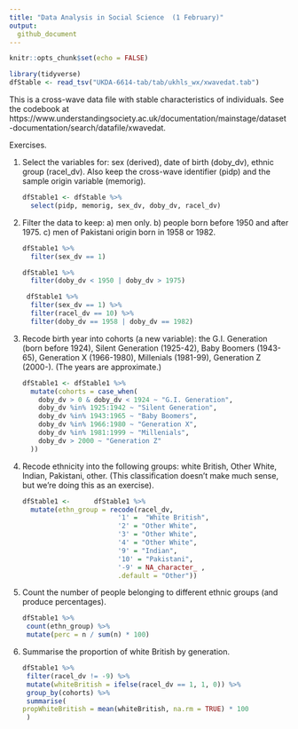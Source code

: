 ```yaml
---
title: "Data Analysis in Social Science  (1 February)"
output:
  github_document
---
```


```r
knitr::opts_chunk$set(echo = FALSE)
```

```r
library(tidyverse)
dfStable <- read_tsv("UKDA-6614-tab/tab/ukhls_wx/xwavedat.tab")
```

This is a cross-wave data file with stable characteristics of individuals. See the codebook at https://www.understandingsociety.ac.uk/documentation/mainstage/dataset-documentation/search/datafile/xwavedat.

Exercises.

1. Select the variables for: sex (derived), date of birth (doby_dv), ethnic group (racel_dv). Also keep the cross-wave identifier (pidp) and the sample origin variable (memorig).

    ```r
    dfStable1 <- dfStable %>%
      select(pidp, memorig, sex_dv, doby_dv, racel_dv)
    
    ```

2. Filter the data to keep:
        a) men only.
        b) people born before 1950 and after 1975.
        c) men of Pakistani origin born in 1958 or 1982. 


    ```r
    dfStable1 %>%
      filter(sex_dv == 1)
    
    dfStable1 %>%
      filter(doby_dv < 1950 | doby_dv > 1975)
   
     dfStable1 %>%
      filter(sex_dv == 1) %>%
      filter(racel_dv == 10) %>%
      filter(doby_dv == 1958 | doby_dv == 1982)
    ```

3. Recode birth year into cohorts (a new variable): the G.I. Generation (born before 1924), Silent Generation (1925-42), Baby Boomers (1943-65), Generation X (1966-1980), Millenials (1981-99), Generation Z (2000-). (The years are approximate.)

    ```r
dfStable1 <- dfStable1 %>%
      mutate(cohorts = case_when(
        doby_dv > 0 & doby_dv < 1924 ~ "G.I. Generation",
        doby_dv %in% 1925:1942 ~ "Silent Generation", 
        doby_dv %in% 1943:1965 ~ "Baby Boomers", 
        doby_dv %in% 1966:1980 ~ "Generation X", 
        doby_dv %in% 1981:1999 ~ "Millenials", 
        doby_dv > 2000 ~ "Generation Z"
      ))
    
    ```

4. Recode ethnicity into the following groups: white British, Other White, Indian, Pakistani, other. (This classification doesn't make much sense, but we're doing this as an exercise).


    ```r
dfStable1 <-      dfStable1 %>%
      mutate(ethn_group = recode(racel_dv,
                            '1' =  "White British",
                            '2' = "Other White",
                            '3' = "Other White",
                            '4' = "Other White",
                            '9' = "Indian",
                            '10' = "Pakistani",
                            '-9' = NA_character_ ,
                            .default = "Other"))

    ```


5. Count the number of people belonging to different ethnic groups (and produce percentages). 

    ```r
    dfStable1 %>%
  count(ethn_group) %>%
  mutate(perc = n / sum(n) * 100)
    
    ```

6. Summarise the proportion of white British by generation.

    ```r
    dfStable1 %>%
  filter(racel_dv != -9) %>%
  mutate(whiteBritish = ifelse(racel_dv == 1, 1, 0)) %>%
  group_by(cohorts) %>%
  summarise(
propWhiteBritish = mean(whiteBritish, na.rm = TRUE) * 100
  )
    
    ```
